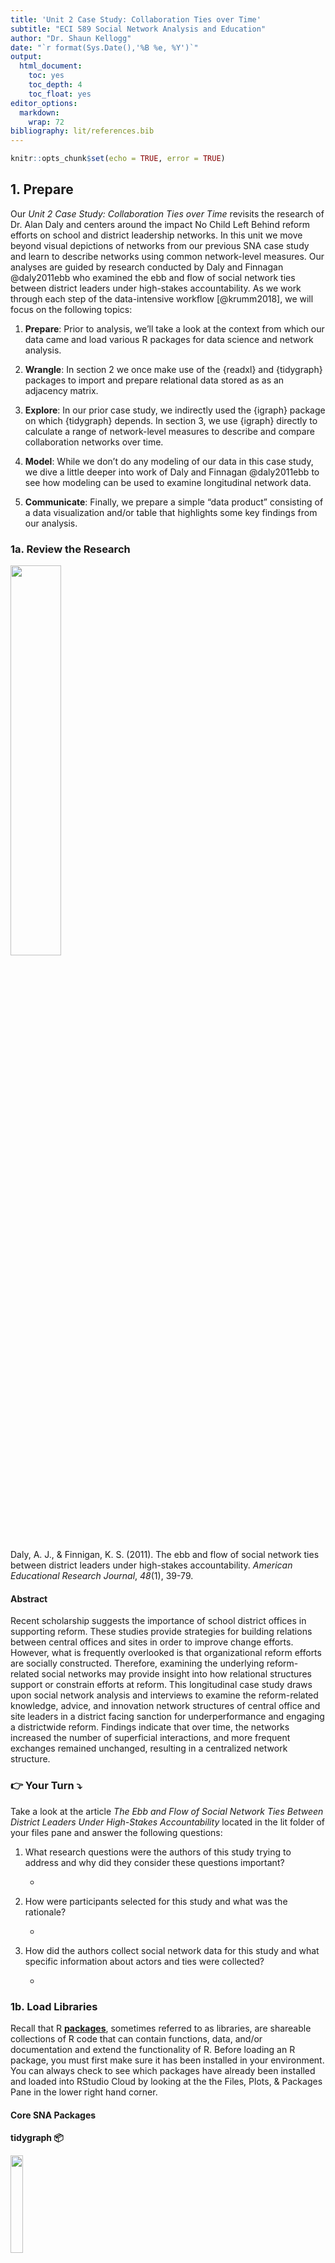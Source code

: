 ```yaml
---
title: 'Unit 2 Case Study: Collaboration Ties over Time'
subtitle: "ECI 589 Social Network Analysis and Education"
author: "Dr. Shaun Kellogg"
date: "`r format(Sys.Date(),'%B %e, %Y')`"
output:
  html_document:
    toc: yes
    toc_depth: 4
    toc_float: yes
editor_options:
  markdown:
    wrap: 72
bibliography: lit/references.bib
---
```


```r
knitr::opts_chunk$set(echo = TRUE, error = TRUE)
```

## 1. Prepare

Our *Unit 2 Case Study: Collaboration Ties over Time* revisits the
research of Dr. Alan Daly and centers around the impact No Child Left
Behind reform efforts on school and district leadership networks. In
this unit we move beyond visual depictions of networks from our previous
SNA case study and learn to describe networks using common network-level
measures. Our analyses are guided by research conducted by Daly and
Finnagan @daly2011ebb who examined the ebb and flow of social network
ties between district leaders under high-stakes accountability. As we
work through each step of the data-intensive workflow [@krumm2018], we
will focus on the following topics:

1.  **Prepare**: Prior to analysis, we'll take a look at the context
    from which our data came and load various R packages for data
    science and network analysis.

2.  **Wrangle**: In section 2 we once make use of the {readxl} and
    {tidygraph} packages to import and prepare relational data stored as
    as an adjacency matrix.

3.  **Explore**: In our prior case study, we indirectly used the
    {igraph} package on which {tidygraph} depends. In section 3, we use
    {igraph} directly to calculate a range of network-level measures to
    describe and compare collaboration networks over time.

4.  **Model**: While we don't do any modeling of our data in this case
    study, we dive a little deeper into work of Daly and Finnagan
    @daly2011ebb to see how modeling can be used to examine longitudinal
    network data.

5.  **Communicate**: Finally, we prepare a simple "data product"
    consisting of a data visualization and/or table that highlights some
    key findings from our analysis.

### 1a. Review the Research

![](img/ebb-flow.png){width="40%"}

Daly, A. J., & Finnigan, K. S. (2011). The ebb and flow of social
network ties between district leaders under high-stakes accountability.
*American Educational Research Journal*, *48*(1), 39-79.

#### Abstract

Recent scholarship suggests the importance of school district offices in
supporting reform. These studies provide strategies for building
relations between central offices and sites in order to improve change
efforts. However, what is frequently overlooked is that organizational
reform efforts are socially constructed. Therefore, examining the
underlying reform-related social networks may provide insight into how
relational structures support or constrain efforts at reform. This
longitudinal case study draws upon social network analysis and
interviews to examine the reform-related knowledge, advice, and
innovation network structures of central office and site leaders in a
district facing sanction for underperformance and engaging a
districtwide reform. Findings indicate that over time, the networks
increased the number of superficial interactions, and more frequent
exchanges remained unchanged, resulting in a centralized network
structure.

### 👉 Your Turn ⤵

Take a look at the article *The Ebb and Flow of Social Network Ties
Between District Leaders Under High-Stakes Accountability* located in
the lit folder of your files pane and answer the following questions:

1.  What research questions were the authors of this study trying to
    address and why did they consider these questions important?

    -   

2.  How were participants selected for this study and what was the
    rationale?

    -   

3.  How did the authors collect social network data for this study and
    what specific information about actors and ties were collected?

    -   

### 1b. Load Libraries

Recall that R [**packages**](https://en.wikipedia.org/wiki/R_package),
sometimes referred to as libraries, are shareable collections of R code
that can contain functions, data, and/or documentation and extend the
functionality of R. Before loading an R package, you must first make
sure it has been installed in your environment. You can always check to
see which packages have already been installed and loaded into RStudio
Cloud by looking at the the Files, Plots, & Packages Pane in the lower
right hand corner.

#### Core SNA Packages

**tidygraph 📦**

![](img/tidygraph.png){width="20%"}

The {[tidygraph](https://tidygraph.data-imaginist.com/)} package is a
huge package that exports 280 different functions and methods, including
access to almost all of the `dplyr` verbs plus a few more, developed for
use with relational data. While network data itself is not tidy, it can
be envisioned as two tidy tables, one for node data and one for edge
data. The {tidygraph} package provides a way to switch between the two
tables and uses `dplyr` verbs to manipulate them. Furthermore it
provides access to a lot of graph algorithms with return values that
facilitate their use in a tidy workflow.

**ggraph 📦**

![](img/ggraph.png){width="20%"}

Created by the same developer as {tidygraph},
{[ggraph](https://ggraph.data-imaginist.com/index.html)} -- pronounced
gg-raph or g-giraffe hence the logo -- is an extension of
{[ggplot](https://ggplot2.tidyverse.org/)} aimed at supporting
relational data structures such as networks, graphs, and trees. Both
packages are more modern and widely adopted approaches data
visualization in R.

While ggraph builds upon the foundation of ggplot and its API, it comes
with its own self-contained set of geoms, facets, etc., as well as
adding the concept of *layouts* to the [grammar of
graphics](https://ggplot2-book.org/introduction.html?q=grammar#what-is-the-grammar-of-graphics),
i.e. the "gg" in ggplot and ggraph.

**igraph 📦**

![](img/igraph.png){width="20%"}

Both {tidygraph} and {ggraph} depend heavily [igraph network analysis
package](https://igraph.org/). The main goals of the igraph package and
the collection of network analysis tools it contains are to provide a
set of data types and functions for:

1.  pain-free implementation of graph algorithms,

2.  fast handling of large graphs, with millions of vertices (i.e.,
    actors or nodes) and edges,

3.  allowing rapid prototyping via high level languages like R.

#### New Packages

**readxl 📦**

![](img/readxl.png){width="20%"}

The [{readxl}](https://readxl.tidyverse.org/) package makes it easy to
get data out of Excel and into R. Compared to many of the existing
packages (e.g. gdata, xlsx, xlsReadWrite) readxl has no external
dependencies, so it's easy to install and use on all operating systems.
It is designed to work with *tabular* data.

Since one of our data wrangling steps in the next section is importing
network matrices stored in excel files, this package will come in handy.

### 👉 Your Turn ⤵

Use the code chunk below to load the tidyverse, igraph, tidygraph,
ggraph, and readxl packages that we'll be using in this case study:

```r
# YOUR CODE HERE



```

## 2. Wrangle

In general, data wrangling involves some combination of cleaning,
reshaping, transforming, and merging data[@wickham2016r]. As highlighted
in Estrellado et al. @estrellado2020e, wrangling network data can be
even more challenging than other data sources since network data often
includes variables about both individuals and their relationships. For
data wrangling in this unit, we're keeping it simple since working with
relational data, especially in the form of matrices, is a bit of a
departure from our working with rectangular data frames.

### 2a. Import Data

One of our primary goals for this case study is to examine how
collaboration networks among school and district leaders changed over
time. To do so, we'll need to import two Excel files from the [Social
Network Analysis and Education companion
site](https://studysites.sagepub.com/carolan/study/resources.htm). Both
files contain edges stored as a square matrix (more on this later) for
the first and third year of a study examining the impact of national
reform efforts [@daly2011ebb].

These files are included in the data folder of your R Studio project. A
description of each file from the companion website is linked above and
each data file is linked below:

1.  [**year_1\_collaboration.xlsx**](https://studysites-sagepub-com.prox.lib.ncsu.edu/carolan/study/materials/datasets/99472_ds7.xls)
    This adjacency matrix reports on "collaboration" ties among 43
    school leaders in year 1 of a three-year study. This is a directed
    valued (weighted) network measured on five-point scale ranging from
    0 to 4, with higher values indicating more frequent collaborations
    (1--2 times/week). These data are used throughout Chapter 9.

2.  [**year_3\_collaboration.xlsx**](https://studysites-sagepub-com.prox.lib.ncsu.edu/carolan/study/materials/datasets/99472_ds8.xlsx)
    This adjacency matrix reports on "collaboration" ties among 43
    school leaders in year 3 of a three-year study. This is a directed
    valued (weighted) network measured on five-point scale ranging from
    0 to 4, with higher values indicating more frequent collaborations
    (1--2 times/week). 

Recall from above that our relations, or edges, are stored as a valued
[adjacency matrix](https://en.wikipedia.org/wiki/Adjacency_matrix) in
which columns and rows consist of the same actors and each cell contains
information about the tie between each pair of actors. In our case, the
tie is a directed and valued "arc" where the value indicates the
frequency of collaboration.

Let's use the `read_excel()` function to import the
`year_1_collaboration.xlsx` file, add an argument setting the column
names to `FALSE` since our file is a simple matrix with no header or
column names, and assign the matrix to a variable named
`year_1_collaboration`:

**R Studio Tip:** Type `?read_excel` into the console and check the
arguments section to examine the different arguments that can be used
with this function.

```r

year_1_collaboration <- read_excel("data/year_1_collaboration.xlsx", 
                            col_names = FALSE)
```

Before importing our Year 3 file, let's quickly inspect the R object we
just imported to see what we'll be working with.

```r

year_1_collaboration

```

As you can see, we have a 43 x 43
"[tibble](https://tibble.tidyverse.org)" or data table representing our
collaboration ties. In Section 2, we'll learn how to restructure this
data into a formal matrix and then convert to a network class R object
so we can explore our data through network visualization and analyses.

### 👉 Your Turn ⤵

Use the code chunk below to import the Year 3 collaboration network
located in data folder of your R project and then inspect your newly
created object to make sure it imported as expected.

```r
#YOUR CODE HERE


```

### 2b. Create a Tidy Graph

As noted above, before we can begin exploring our data through through
network visualization and analysis, we must first restructure our data
into a formal matrix and then convert to a network class R object
required by the igraph, tidygraph, and ggraph packages.

However, one thing you may have noticed from our inspection of the data
above is that our data table is missing the names of the school leaders
in our network, which are needed for determining dyads in our network. R
has packages for creating random names to help anonymize data, but to
keep things simple, we'll just assign the numbers 1-43 as names for our
rows and columns.

```r

rownames(year_1_collaboration) <- 1:43

colnames(year_1_collaboration) <- 1:43

```

You may have seen a warning stating:
`Setting row names on a tibble is deprecated.` You can ignore that for
now but it's basically telling us these functions are old we we need to
use newer function or our code will some day stop working.

Again, let quickly inspect our `year_1_collaboration` data table to see
if this worked:

```r
year_1_collaboration
```

As you can see, we now have names for our rows and columns corresponding
to each school leader in our network. So we can see that leader 1
collaborated with leader 3 and with a frequency of "3" but obviously did
not collaborate with 2 as indicated by the "0" in the corresponding
cell. Note that leader 3 also indicated that they collaborated with 1,
but on a slightly more frequent basis as indicated by the "4" in the
corresponding cell.

#### Convert to Matrix Object

Now that we have names included for our rows and columns, we need to
convert our data table, or tibble, to a formal matrix class object. To
do so is relatively simple using the `as.matrix()` function built into
R.

```r

year_1_matrix <- as.matrix(year_1_collaboration)

```

The word "class" and "object" have been used quite a bit in this
case-study and warrant a brief explanation. Classes and objects are
basic concepts of Object-Oriented Programming environments like R. An
**object** is simply a data structure that has some methods and
attributes. Everything in R is essentially an object. A **class** is
just a blueprint or a sketch of these objects. It represents the set of
properties or methods that are common to all objects of one type.

Let's use the `class()` function on the `year_1_collaboration` and
`year_1_matrix` to see the types of objects we just created:

```r

class(year_1_collaboration)

class(year_1_matrix)

```

Great! We can now see that our `year_1_matrix` is formally an object of
the "matrix" class.

#### Convert to Graph Object

Our final step before we're able to begin exploring our data is to
convert our matrix to a network object recognized by the {igraph} and
{tidygraph} packages.
The [`as_tbl_graph()`](https://tidygraph.data-imaginist.com/reference/tbl_graph.html) function
can easily convert relational data from all common network data formats
such as matrices,
`network`, `phylo`, `dendrogram`, `data.tree`, `graph`, etc. 

Run the following code to convert our matrix to directed network graph
and save as a new object called `year_1_network`:

```r

year_1_network <- as_tbl_graph(year_1_matrix, directed = TRUE)

```

Again, let's inspect our new object:

```r

year_1_network

```

As you can see, our `year_1_network` provides a range of information
about out network including network size, type, number of components,
and a preview of the node and edge lists that it created. The node and
edge lists are treated just like a typical data frame and can now be
used with other tidyverse packages and functions to create new
actor-level network variables like degree, reciprocity, and centrality
measures.

### 👉 Your Turn ⤵

Use the code chunk below to complete the following data wrangling steps
for our Year 3 collaboration network from the Excel file you imported
earlier:

1.  Add row and column names to the data frame;

2.  Convert the resulting data frame to a matrix class object and check
    to confirm that it is indeed a matrix;

3.  Convert the matrix to a network graphs object with directed edges;

4.  Inspect the Year 3 collaboration network and answer the questions
    after the code chunk.

```r
#YOUR CODE HERE



```

Section 2 Questions:

1.  What is the size of the Year 3 collaboration network?

    -   

2.  How many components are in this network?

    -   

3.  How many nodes and edges variables are in our tidy graph and what
    does each variable (e.g., weight) represent?

    -   

4.  How does collaboration in Year 3 compare to Year 1 and what
    inferences might you already be able to make just based on the size
    of the two networks?

    -   

## 3. Explore

Relevant to our case study of school leader collaboration, Carolyn notes
in SNA and Education @carolan2014 that:

> ... to address questions that probe a network's dynamics (i.e., its
> change over time), it is necessary to first figure out what the
> network looks like at one point in time, what is commonly referred to
> as the network's topography.

In order to describe a network's **topography**, social network
researchers utilize an array of algorithms and indices to describe both
visually and numerically different characteristics of social networks.
These algorithms and indices rely on both simple and somewhat
sophisticated mathematical computation.

In this section we revisit the {tidygraph} and {ggraph} packages for
creating sociograms and computing basic node and edge-level measures,
and then introduce some key functions from the {igraph} package for
obtaining complete network-level measures.

### 3a. Visually Describe the Network

One of the defining characteristics of the social network perspective is
its use of graphic imagery to represent actors and their relations with
one another. To emphasize this point, Carolyn (2013) reported that:

> The visualization of social networks has been a core practice since
> its foundation more than 90 years ago and remains a hallmark of
> contemporary social network analysis. 

Network visualization can be used for a variety of purposes, ranging
from highlighting key actors to even serving as works of art. Katya
Ognyanova's also excellent tutorial on [Static and Dynamic Network
Visualization with R](https://kateto.net/network-visualization/) helps
illustrate the variety of goals a good network visualization can
accomplish.

Recall from our previous SNA case study examining Twitter networks
surrounding the Common Core State Standards that we introduced the dead
simple
[`plot()`](https://www.rdocumentation.org/packages/graphics/versions/3.6.2/topics/plot)
function built into R to quickly generate a sociogram showing the nodes
and edges in our network.

Let's supply our `year-1-network` object as the first argument of this
function and see what it produces:

```r

plot(year_1_network)

```

While not the most aesthetically pleasing plot, it definitely is
functional. As indicated by our tidy graph output from section 1, we can
see that there is one large network component and two additional
components consisting of isolated school leaders with no collaboration
ties.

If this had been a larger network with more nodes and edges, however,
the utility of the basic `plot()` function would evaporate quickly. For
example, try this function out with the Year 3 network in the console
and see what it produces.

Fortunately, the {ggraph} package includes a plethora of plotting
parameters for graph layouts, edges and nodes to improve the visual
design and readability of network graphs.

**Note:** If you're having trouble seeing the plot you can run the code
in the console and see the plot in the Viewer pane or click the little
arrow/window icon in the output of the code chunk to open the plot in a
new window and resize.

### **Sociograms with ggraph**

One thing to keep in mind when building a network viz with the {ggraph}
package is that just like it's {ggplot} counterpart for making more
traditional charts and graphs, there is a minimal code template for
producing a basic plot. Specifically, ggraph requires 3 main functions

-   [`ggraph()`](https://ggraph.data-imaginist.com/articles/Layouts.html)
    takes care of setting up the plot object along with creating the
    layout of the graph (default = "stress").

-   [`geom_node_*()`](https://ggraph.data-imaginist.com/articles/Layouts.html)
    functions and their associated arguments add and modify the nodes of
    the network plot.

-   [`geom_edge_*()`](https://ggraph.data-imaginist.com/articles/Edges.html)
    functions and their associated arguments add and modify the edgez of
    the network plot.

Like the basic plotting function above, ggraph has a similar
`autograph()` function for automatically generating a simple sociogram
to get a quick snapshot of your network. Run the following code
supplying our `year_1_network` object as the first argument for this
function:

```r

autograph(year_1_network)

```

As you can see, this produces a very basic plot that includes our
network nodes and edges with minimal styling.

Within this function, however, are the three core functions noted above
that can be modified though different arguments or by adding additional
layers of functions to change the visual aesthetics of your sociogram to
highlight key characteristics of the network, like edge weight or
central actors.

Let generate the same basic plot above but explicitly call our ggraph,
node, and edge functions:

```r

ggraph(year_1_network) +
  geom_node_point() +
  geom_edge_link()

```

We won't spend a lot of time on polishing our graph here. We'll save
that effort for when we are ready to communicate our findings to a
specific audience, but lets make some quick functional and aesthetic
changes: Run the following code to:

-   Change the graph layout to the Fruchterman-Reingold (FR) layout
    using the `layout = "fr"` argument to help highlight areas of
    clustering;

-   Change the size of our nodes using the `size = 3` argument to make
    them more visible;

-   Add color to our edges based using the `aes(colour = weight)`
    argument to highlight more frequent collaborations; and,

-   Add the `theme_graph()` layer to remove the gray background.

```r

ggraph(year_1_network, layout = "fr") +
  geom_node_point(size = 3) +
  geom_edge_link(aes(colour = weight)) +
  theme_graph()
  

```

That is perhaps slightly better, but before sharing with an education
partner, I would likely do quite a bit more clean up to highlight key
findings specific to network measures that we'll explore in the next
section. For example, I might change the size of nodes for school
leaders based on measures of centralization to highlight more central
actors in the network and add arrows to indicate directionality of the
ties since this is a directed network.

### 👉 Your Turn ⤵

Use the code chunk below created a simple sociogram for the Year 3
collaboration network and answer the questions that follow:

```r
#YOUR CODE HERE


```

1.  How does the Year 3 collaboration network compare to Year 1? What
    are some similarities and differences?

    -   

2.  How might you modify this graph to make it more insightful and
    useful? For ideas check out these nework viz tutorials
    [here](http://mr.schochastics.net/netVizR.html),
    [here](https://kateto.net/network-visualization) and
    [here](https://rpubs.com/neloe/ggraph_intro).

    -   

### 3b. Describe the Network Mathematically

This section include some of the most common measures used to describe
the features of complete networks, as well was .

> Network-level structural measures are those that are calculated from
> the entire network. Therefore, they provide an excellent snapshot of
> the network's structure---the pattern of relations among the network's
> actors.

In addition to providing an overall summary of the network, these
measures provide a concrete means to compare relations such as whether
the friendship, social support, and advice seeking networks within the
same fraternity, for example, are comparable. In our case study, for
example, were are

#### 1. Network Size

One simple but important property of a social network is its size, or
the number of nodes and edges in a network. As Carolan notes:

> Size plays an important role in determining what happens in the
> network--- what resources are exchanged among actors, for example...
> Size affects other network measures, but on a conceptual level, it
> influences the structure of relations, as actors only have so many
> resources and capacities for creating and maintaining ties with
> others.

As we saw in the previous section, the `year_1_network` output provided
us with basic information about our networks size, including the number
of nodes and edges in our network. The {igraph} package also has some
basic functions for retrieving the number of nodes and edges in a
network.

Run the following code chunk to use the
[`gorder()`](https://igraph.org/r/html/latest/gorder.html) and
[`gsize()`](https://igraph.org/r/html/latest/gsize.html) functions
obtain the number of vertices and edges respectively:

```r

gorder(year_1_network)

gsize(year_1_network)

```

#### 2. Centralization

A key structural property of complete networks, and often the focus of
network studies is the concept of centralization, or the extent to which
relations are focused on one or a small set of actors. Centralization is
an important concept in network because, as Carolan notes:

> Central actors likely wield a disproportionate amount of influence on
> the network. Therefore, high centralization provides fewer actors with
> more power and control.

Centralization can be based on a number of different measures, but
degree is one of the most common. Degree refers to the number of ties an
actor either sends (out-degree), receives (in-degree), or in the case of
a non-directed network or both sent and received in a directed network,
simply just "degree" for all actors to which one is connected.

The
[`centr_degree()`](https://igraph.org/r/html/latest/centr_degree.html)
function in {igraph} provides a centralization score based on the metric
selected, as well as the degree for each actors in the network. Let's
first take a look at the centralization measure based on number of
actors individuals have ties with regardless of directionality:

```r
centr_degree(year_1_network, mode = "all")
```

The first variable `$res` provides node-level centrality scores. So for
example, the first school leader in our network is connected to 5 other
actors in the network. The `$centralization` variable provides our
actual centrality score, which is quite small suggesting a very
decentralized network. And the final `$theoretical_max` provides the
maximum theoretical graph level centralization score for our graph based
on the number of vertices.

Let's also take a quick look at centralization scores for in-degree and
out-degree:

```r
centr_degree(year_1_network, mode = "out")
centr_degree(year_1_network, mode = "in")
```

Again, we still have a very decentralize graph, though slightly more
centralized around in-degree.

While our primary concern is complete network-level measures so we can
compare Year 1 & 3 networks, obtaining node-level measures is also very
useful for helping to describe the network, particularly for
visualization. For example, we might want to adjust the size of nodes in
a network based on degree, so those actors with more connections stand
out more prominently.

The {tidygraph} package has an unique function called `activate()` that
allows us to treat the nodes and edges in our network object as if they
were a standard data frame that we can then apply standard tidyverse
functions to like `select()`, `filter()`, and `mutate()`.

The latter function, `mutate()`, can be use to create new variables for
node-level measures of degree, in-degree, and out-degree using the
`centrality_degree()` function in the {tidygraph} package.

Run the following code to add each actor's degree to our Year 1
collaboration network and assign the output `year_1_network` again so
the results are saved:

```r
year_1_network <- year_1_network |>
  activate(nodes) |>
  mutate(degree = centrality_degree(mode = "all"))

year_1_network

```

Now we could adjust the size of more central actors in our sociogram
from above like so to highlight the full range of collaboration ties in
our network:

```r
ggraph(year_1_network) +
  geom_node_point(aes(size = degree, color = degree)) +
  geom_edge_link(aes(color = weight)) +
  theme_graph()
```

#### 3. Density

Since we know the number of ties, or edges, in our network, we can
examine the overall density of our network, which is directly linked to
network size. As Carolan explains:

> Density refers to the number of ties in the network reported as a
> fraction of the total possible number of ties... The closer this
> number is to 1.0, the denser the network.

The igraph packages has two different function for calculating the
density of a network,
[`edge_density()`](https://igraph.org/r/html/latest/edge_density.html)
and
[`graph.density()`](https://igraph.org/r/html/latest/edge_density.html),
but both yield the exact same result. The `edge_density()` function is
the more recent function and should be used, but let's try them both
out:

```r

edge_density(year_1_network)

graph.density(year_1_network)
```

As you can see, our collaboration network in Year 1 has a VERY low
density, which suggests that collaboration in this network is quite
limited and may impact the flow of information, resources, and
innovations among school leaders.

#### 4. Reciprocity

Reciprocity is an important measure because it reveals the direction
through which resources in networks flow and whether or not it flows in
both directions. The tendency towards reciprocity in most networks,
sometimes referred to as the "norm" of reciprocity, has been acknowledge
by ancient writers such as Cicero who stated:

> There is no duty more indispensable than that of returning a
> kindness... all men distrust one forgetful of a benefit.

At the network-level, reciprocity is defined as reciprocity is **a
measure of the likelihood of vertices in a directed network to be
mutually linked**. Using the
[`reciprocity()`](https://igraph.org/r/html/latest/reciprocity.html)
function, we can directly calculate this measure:

```r

reciprocity(year_1_network)
```

As illustrated by the reciprocity measure above, the tendency towards
reciprocated collaboration ties is, surprisingly, very low in our Year 1
network.

And if we wanted to highlight this lack of reciprocity in a network
visual, we could use the
[`edge_is_mutual()`](https://tidygraph.data-imaginist.com/reference/edge_types.html)
function to create a new edge variable called `reciprocated` that
indicates whether the tie is mutual or asymmetric.

```r

year_1_network <- year_1_network |>
  activate(edges) |>
  mutate(reciprocated = edge_is_mutual())

year_1_network
```

As shown in the output above, the tie between school leader 1 and 3 is
reciprocated, but the tie between 3 and 24 is not.

Let's now add this new variable to our sociogram to highlight
reciprocated ties in our Year 1 network:

```r
ggraph(year_1_network) +
  geom_node_point(aes(size = degree)) +
  geom_edge_link(aes(color = reciprocated)) +
  theme_graph()
```

As you can see, there only appear to be seven dyads with reciprocated
ties!

#### 5. Transitivity & Clustering

Transitivity, also known as the "friend of a friend" phenomenon, focuses
on triads, or any "triple" of actors, rather than dyads like
reciprocity. Just like a networks tendency towards reciprocity, there is
also a tendency toward transitivity. For example, in the figure below
Teacher A collaborates with Teacher B and Teacher B collaborates with
Teacher C, then Teacher A is more likely at some point to collaborates
with Teacher C and "complete" the triangle and less likely to
collaborate with Teacher E since they do now share a connection:

![](img/transitivity.png){width="60%"}

As Carolan points out, establishing a network's transitivity is
important, as it is theoretically connected to actors' tendencies to
divide into exclusive subgroups or cluster over time, especially around
positive relations such as friendship. While the algorithms behind
network transitivity are not trivial, the defining network transitivity
is rather straightforward:

> Transitivity measures the probability that the adjacent vertices of a
> vertex are connected. This is sometimes also called the clustering
> coefficient.

The
[`transitivity()`](https://igraph.org/r/html/latest/transitivity.html)
function provides a convenient means to calculate a network-level
transitive measures:

```r

transitivity(year_1_network)
```

For our particular network, a relatively small value of 24.4% is not too
surprising since this is the start of the research study and since the
density of our network overall is very low.

#### 6. Diameter & Distance

Whereas transitivity focuses on the importance of certain configurations
of triads, diameter and distance are more straightforward. A network's
diameter simply refers to the longest path between any two actors. A
related measure is the average path length, which measures the mean
distance between all pairs of actors in the network.

The two functions for computing diameter and average path length are
`diameter()` and `mean_distance()` respectively. Let's apply both of
these to our `year_1_network` object:

```r

diameter(year_1_network)

mean_distance(year_1_network)

```

Carolan notes that both diameter and average path length are important
network-level structural properties. Similar to diameter and distance
measures for our Year 1 network above, he notes that a network with a
large diameter and small average path length suggests a structure in
which there are parts of the network that some network actors may be
unable to access.

### 👉 Your Turn ⤵

Use the code chunk below to calculate the following measures for the
Year 3 collaboration newtwork, then answer the questions below:

1.  Size
2.  Centralization
3.  Density
4.  Reciprocity
5.  Transitivity & Clustering
6.  Diameter & Distance

```r
#YOUR CODE HERE

#size


#cetnralization 


#density


#reciprocity


#transitivity


#diameter & distance 

```

1.  How do network-level measures for Year 1 and Year 3 collaboration
    compare? What are some similarities and differences?

    -   

2.  What do these measures suggest about changes in collaboration among
    school leaders over time? In your response, cite some specific
    measures from Year 1 & 3 as evidence for your conclusions.

    -   

## 4. Model

A developing area of network research is the advancement of statistical
models and tools to examine network change over time [@carolan2014].
These models are used to empirically test if changes in key structure
measures are statistically significant, and also explain potential
mechanisms driving those changes. Stochastic actor-based models, for
example, are a family of models that have the purpose of representing
network dynamics on the basis of observed longitudinal data. These
stochastic actor-based models allow users to test hypotheses about these
tendencies toward reciprocity, homophily, and transitivity over time and
to estimate parameters expressing their strengths while controlling for
other tendencies ("confounders").

### 👉 Your Turn ⤵

Take a look at the article *The Ebb and Flow of Social Network Ties
Between District Leaders Under High-Stakes Accountability* located in
the lit folder of your files pane and answer the following questions:

1.  What model(s) did Daly and Finnagan use in their longitudinal case
    study to examine changes in reform-related knowledge, advice, and
    innovation network structures?

    -   

2.  What findings about network changes (list 2-3) did you find most
    interesting and why?

    -   

## 5. Communicate

The final step in our workflow/process is sharing the results of our
analysis with wider audience. Krumm et al. (2018) have outlined the
following 3-step process for communicating with education stakeholders
findings from an analysis:

1.  **Select.** Communicating what one has learned involves selecting
    among those analyses that are most important and most useful to an
    intended audience, as well as selecting a form for displaying that
    information, such as a graph or table in static or interactive form,
    i.e. a "data product."

2.  **Polish**. After creating initial versions of data products,
    research teams often spend time refining or polishing them, by
    adding or editing titles, labels, and notations and by working with
    colors and shapes to highlight key points.

3.  **Narrate.** Writing a narrative to accompany the data products
    involves, at a minimum, pairing a data product with its related
    research question, describing how best to interpret the data
    product, and explaining the ways in which the data product helps
    answer the research question.

### 👉 Your Turn ⤵

For your final Your Turn, your goal is to distill our analysis from
above into a simple "data product" designed to illustrate key findings
about changes in the collaboration network over time. For the purposes
of this task, imagine that your audience consists of state-level
education policy makers with limited background in SNA and adapt the
following steps accordingly:

1.  **Select.** Select a few network-level measures that you think would
    be interesting or relevant for your target audience and that help
    answer our research questions.

2.  **Polish.** Create and polish a data visualization and/or data table
    to communicate your selected findings.

3.  **Narrate.** Write a brief narrative (2-3 paragraphs) to accompany
    your visualization and/or table that includes the following:

    -   The question or questions are guiding your analysis;

    -   The conclusions you've reached based on your analyses and
        findings;

    -   How your audience might use this information;

    -   How you might revisit or improve upon this analysis in the
        future.

Use the code chunk below create a polished table or visualization(s) and
write a brief narrative in the space that follows.

#### Data Visualization or Table

```r
# YOUR CODE HERE


```

#### Narrative

NARRATIVE GOES HERE...

### 🧶 Knit & Check ✅

Congratulations - you've completed the Unit 2 case study! To share your
work, click the drop down arrow next to the ball of yarn that says
"Knit" at the top of this markdown file, then select "Knit top HTML".
Assuming your code contains no errors, this will create a web page in
your Files pane that serves as a record of your work.

Once your file has been knitted, you can publish this file online using
RPubs (see screeshot below), or share the HTML file through another
means.

![](img/publish.png){width="70%"}

### References
